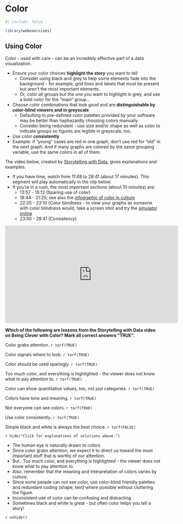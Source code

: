 # Color

```r
#| include: false

library(webexercises)

```

## Using Color

Color - used with care - can be an incredibly effective part of a data visualization.

-   Ensure your color choices **highlight the story** you want to tell
    - Consider using black and grey to help some elements fade into the background - for example, grid lines and labels that must be present but aren't the most important elements. 
    - Or, color all groups but the one you want to highlight in grey, and use a bold color for the "main" group...
-   Choose color combinations that look good and are **distinguishable by color-blind viewers and in greyscale**
    -   Defaulting to pre-defined color palettes provided by your software may be better than haphazardly choosing colors manually
    -   Consider being redundant - use size and/or shape as well as color to indicate groups so figures are legible in greyscale, too.
-   Use color **consistently**. 
  - Example: if "young" cases are red in one graph, don't use red for "old" in the next graph. And if many graphs are colored by the same grouping variable, use the same colors in all of them.

The video below, created by [Storytelling with Data](https://www.youtube.com/c/storytellingwithdata), gives explanations and examples.

-   If you have time, watch from 11:48 to 28:41 (about 17 minutes). This segment will play automatically in the clip below.
-   If you're in a rush, the most important sections (about 10 minutes) are:
    -   13:57 - 15:12 (Sparing use of color)
    -   18:44 - 21:25; see also the [infographic of color in culture](https://www.informationisbeautiful.net/visualizations/colours-in-cultures/){target="_blank"}
    -   22:25 - 23:10 (Color blindness - to view your graphs as someone with color blindness would, take a screen shot and try the [simulator online](https://www.color-blindness.com/coblis-color-blindness-simulator/){target="_blank"}
    -   23:50 - 28:41 (Consistency)

<iframe width="560" height="315" src="https://www.youtube.com/embed/AiD6etOB6qI?start=708&amp;end=1721" frameborder="0" allow="accelerometer; autoplay; encrypted-media; gyroscope; picture-in-picture" allowfullscreen>

</iframe>

::: {.webex-check .webex-box}
**Which of the following are lessons from the Storytelling with Data video on Being Clever with Color? Mark all correct answers "TRUE".**

Color grabs attention. `r torf(TRUE)`

Color signals where to look. `r torf(TRUE)`

Color should be used sparingly. `r torf(TRUE)`

Too much color, and everything is highlighted - the viewer does not know what to pay attention to. `r torf(TRUE)`

Color can show quantitative values, too, not just categories. `r torf(TRUE)`

Colors have tone and meaning. `r torf(TRUE)`

Not everyone can see colors. `r torf(TRUE)`

Use color consistently. `r torf(TRUE)`

Simple black and white is always the best choice. `r torf(FALSE)`
:::

`r hide("Click for explanations of solutions above.")`

-   The human eye is naturally drawn to colors.
-   Since color grabs attention, we expect it to direct us toward the most important stuff that is worthy of our attention.
-   But...Too much color, and everything is highlighted - the viewer does not know what to pay attention to.
-   Also, remember that the meaning and interpretation of colors varies by culture.
-   Since some people can not see color, use color-blind friendly palettes and redundant coding (shape, text) where possible without cluttering the figure.
-   Inconsistent use of color can be confusing and distracting.
-   Sometimes black and white is great - but often color helps you tell a story!

`r unhide()`
